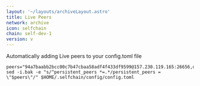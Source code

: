 ```yaml
---
layout: '~/layouts/archiveLayout.astro'
title: Live Peers
network: archive
icon: selfchain
chain: self-dev-1
version: v
---
```

Automatically adding Live peers to your config.toml file
```
peers="94a7baabb2bcc00c7b47cbaa58adf4f433df9599@157.230.119.165:26656,d3b5b6ca39c8c62152abbeac4669816166d96831@165.22.24.236:26656,35f478c534e2d58dc2c4acdf3eb22eeb6f23357f@165.232.125.66:26656"
sed -i.bak -e "s/^persistent_peers *=.*/persistent_peers = \"$peers\"/" $HOME/.selfchain/config/config.toml
```
